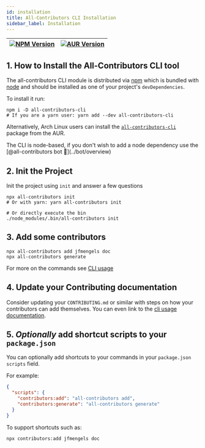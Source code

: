 ```yaml
---
id: installation
title: All-Contributors CLI Installation
sidebar_label: Installation
---
```


| [![NPM Version](https://img.shields.io/npm/v/all-contributors-cli.svg)](https://www.npmjs.com/package/all-contributors-cli) | [![AUR Version](https://img.shields.io/aur/version/all-contributors-cli.svg)](https://aur.archlinux.org/packages/all-contributors-cli) |
| --- | --- |

## 1. How to Install the All-Contributors CLI tool

The all-contributors CLI module is distributed via [npm](https://www.npmjs.com/) which is bundled with [node](https://nodejs.org/) and
should be installed as one of your project's `devDependencies`.

To install it run:

```console
npm i -D all-contributors-cli
# If you are a yarn user: yarn add --dev all-contributors-cli
```

Alternatively, Arch Linux users can install the [`all-contributors-cli`](https://aur.archlinux.org/packages/all-contributors-cli) package from the AUR.

<Aside type="tip">
The CLI is node-based, if you don't wish to add a node dependency use the [@all-contributors bot 🤖](../bot/overview)
</Aside>

## 2. Init the Project

Init the project using `init` and answer a few questions

```console
npx all-contributors init 
# Or with yarn: yarn all-contributors init

# Or directly execute the bin
./node_modules/.bin/all-contributors init
```

## 3. Add some contributors

```console
npx all-contributors add jfmengels doc
npx all-contributors generate
```

For more on the commands see [CLI usage](usage)

## 4. Update your Contributing documentation

Consider updating your `CONTRIBUTING.md` or similar with steps on how your contributors can add themselves. You can even link to the [cli usage documentation](usage).

## 5. *Optionally* add shortcut scripts to your `package.json`

You can optionally add shortcuts to your commands in your `package.json` `scripts` field.

For example:

```json
{
  "scripts": {
    "contributors:add": "all-contributors add",
    "contributors:generate": "all-contributors generate"
  }
}
```

To support shortcuts such as:

```console
npx contributors:add jfmengels doc
```
